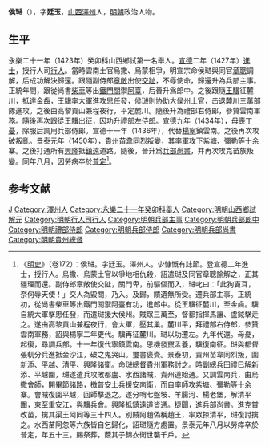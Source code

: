 '''侯琎'''（{{bd|1398年||1450年||Hou侯}}），字'''廷玉'''，[[山西|山西]][[澤州|澤州]]人，[[明朝|明朝]]政治人物。

== 生平 ==
永樂二十一年（1423年）癸卯科山西鄉試第一名舉人。[[宣德|宣德]]二年（1427年）[[進士|進士]]，授行人司[[行人|行人]]。當時雲南土官烏撒、烏蒙相爭，明宣宗命侯琎與同官[[章聰|章聰]]調解，后成功解決歸還。跟隨副侍郎[[章敞|章敞]]出使[[交趾|交趾]]，不辱使命，歸還升為兵部主事。正統年間，跟從尚書[[柴車|柴車]]等出[[鐵門關|鐵門關]]禦[[阿臺|阿臺]]，后晉升爲郎中。之後跟隨[[王驥|王驥]]征麓川，抵達金齒，王驥率大軍進攻思任發，侯琎則协助大侯州土官，击退麓川三萬部隊進攻。之後由高黎貢山兼程夜行，平定麓川。隨後升為禮部右侍郎，參贊雲南軍務。隨後再次跟從王驥出征，因功升禮部左侍郎。宣德九年（1434年），母喪[[丁憂|丁憂]]，除服后調用兵部侍郎。宣德十一年（1436年），代替[[楊寧|楊寧]]鎮雲南。之後再次攻破叛亂。景泰元年（1450年），貴州苗韋同烈叛變，其率軍攻下紫塘、彌勒等十余寨。之後打通所有[[興隆|興隆]]抵[[鎮遠|鎮遠]]道路。隨後，晉升爲[[兵部尚書|兵部尚書]]，并再次攻克苗族叛變。同年八月，因勞病卒於[[普定|普定]]<ref>《[[明史|明史]]》（卷172）：侯琎。字廷玉。澤州人。少慷慨有誌節。登宣德二年進士，授行人。烏撒、烏蒙土官以爭地相仇殺，詔遣琎及同官章聰諭解之，正其疆理而還。副侍郎章敞使交阯，關門卑，前驅傴而入，琎叱曰：「此狗竇耳，奈何辱天使！」交人為毀關，乃入。及歸，饋遺無所受。遷兵部主事。正統初，從尚書柴車等出鐵門關禦阿臺有功，進郎中。從王驥征麓川，至金齒。驥自統大軍擊思任發，而遣琎援大侯州。賊眾三萬至，督都指揮馬讓、盧鉞擊走之。遂由高黎貢山兼程夜行，會大軍，壓其巢。麓川平，拜禮部右侍郎，參贊雲南軍務，詔與楊寧二年更代。驥再征麓川。琎以功遷左。九年代還。母憂，起復，尋調兵部。十一年復代寧鎮雲南。思機發竄孟養，驥復南征。琎與都督張軏分兵進抵金沙江，破之鬼哭山。璽書褒賚。景泰初，貴州苗韋同烈叛，圍新添、平越、清平、興隆諸衛。命琎總督貴州軍務討之。時副總兵田禮巳解新添、平越圍，琎遂遣兵攻敗都盧、水西諸賊，貴州道始通。又調雲南兵，由烏撒會師，開畢節諸路，檄普安土兵援安南衛，而自率師攻紫塘、彌勒等十余寨。會賊復圍平越，回師擊退之。遂分哨七盤坡、羊腸河、楊老堡，解清平圍，東至重安江，與驥兵會。興隆抵鎮遠道皆通。捷聞，進兵部尚書。進克賞改苗，擒其渠王阿同等三十四人。別賊阿趙偽稱趙王，率眾掠清平，琎復討擒之。水西苗阿忽等六族皆自乞歸化，詔琎隨方處置。景泰元年八月以勞瘁卒於普定，年五十三。賜祭葬，蔭其子錦衣衛世襲千戶。</ref>。

== 参考文献 ==
{{wikisource|明史/卷172}}
{{reflist}}

{{宣德二年丁未科殿試金榜}}

{{Authority control}}
{{DEFAULTSORT:Hou侯}}
[[Category:侯姓|J]]
[[Category:澤州人|Category:澤州人]]
[[Category:永樂二十一年癸卯科舉人|Category:永樂二十一年癸卯科舉人]]
[[Category:明朝山西鄉試解元|Category:明朝山西鄉試解元]]
[[Category:明朝行人司行人|Category:明朝行人司行人]]
[[Category:明朝兵部主事|Category:明朝兵部主事]]
[[Category:明朝兵部郎中|Category:明朝兵部郎中]]
[[Category:明朝禮部侍郎|Category:明朝禮部侍郎]]
[[Category:明朝兵部侍郎|Category:明朝兵部侍郎]]
[[Category:明朝兵部尚書|Category:明朝兵部尚書]]
[[Category:明朝貴州總督|Category:明朝貴州總督]]